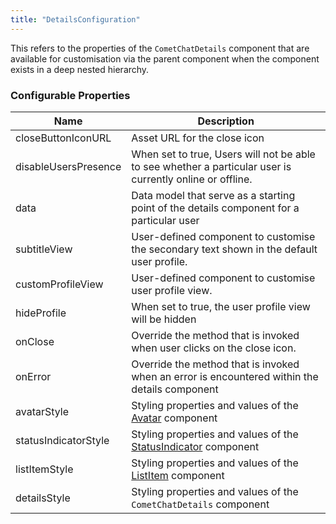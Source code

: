 ```yaml
---
title: "DetailsConfiguration"
---
```


This refers to the properties of the `CometChatDetails` component that are available for customisation via the parent component when the component exists in a deep nested hierarchy.

### Configurable Properties

| Name                 | Description                                                                                               |
| -------------------- | --------------------------------------------------------------------------------------------------------- |
| closeButtonIconURL   | Asset URL for the close icon                                                                              |
| disableUsersPresence | When set to true, Users will not be able to see whether a particular user is currently online or offline. |
| data                 | Data model that serve as a starting point of the details component for a particular user                  |
| subtitleView         | User-defined component to customise the secondary text shown in the default user profile.                 |
| customProfileView    | User-defined component to customise user profile view.                                                    |
| hideProfile          | When set to true, the user profile view will be hidden                                                    |
| onClose              | Override the method that is invoked when user clicks on the close icon.                                   |
| onError              | Override the method that is invoked when an error is encountered within the details component             |
| avatarStyle          | Styling properties and values of the [Avatar](/docs/web-elements/avatar) component                        |
| statusIndicatorStyle | Styling properties and values of the [StatusIndicator](/docs/web-elements/status-indicator) component     |
| listItemStyle        | Styling properties and values of the [ListItem](/docs/web-elements/list-item) component                   |
| detailsStyle         | Styling properties and values of the `CometChatDetails` component                                         |

